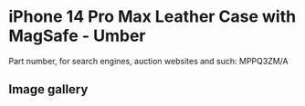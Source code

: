 
# iPhone 14 Pro Max Leather Case with MagSafe - Umber

Part number, for search engines, auction websites and such: MPPQ3ZM/A

## Image gallery

<div style={{ width: "768px" }}>
  <GalleryComponent
    images={[
      {
        original: "/everysource/MPPQ3.webp",
        thumbnail: "/everypreview/MPPQ3.webp",
      },
      {
        original: "/everysource/MPPQ3_AV1.webp",
        thumbnail: "/everypreview/MPPQ3_AV1.webp",
      },
      {
        original: "/everysource/MPPQ3_AV2.webp",
        thumbnail: "/everypreview/MPPQ3_AV2.webp",
      },
      {
        original: "/everysource/MPPQ3_AV3.webp",
        thumbnail: "/everypreview/MPPQ3_AV3.webp",
      }
    ]}
  />
</div>